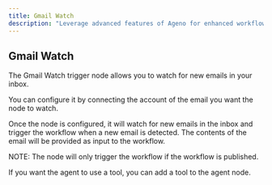 ```yaml
---
title: Gmail Watch
description: "Leverage advanced features of Ageno for enhanced workflows"
---
```


## Gmail Watch

The Gmail Watch trigger node allows you to watch for new emails in your inbox.

You can configure it by connecting the account of the email you want the node to watch.

Once the node is configured, it will watch for new emails in the inbox and trigger the workflow when a new email is detected. The contents of the email will be provided as input to the workflow.

NOTE: The node will only trigger the workflow if the workflow is published.

If you want the agent to use a tool, you can add a tool to the agent node.
